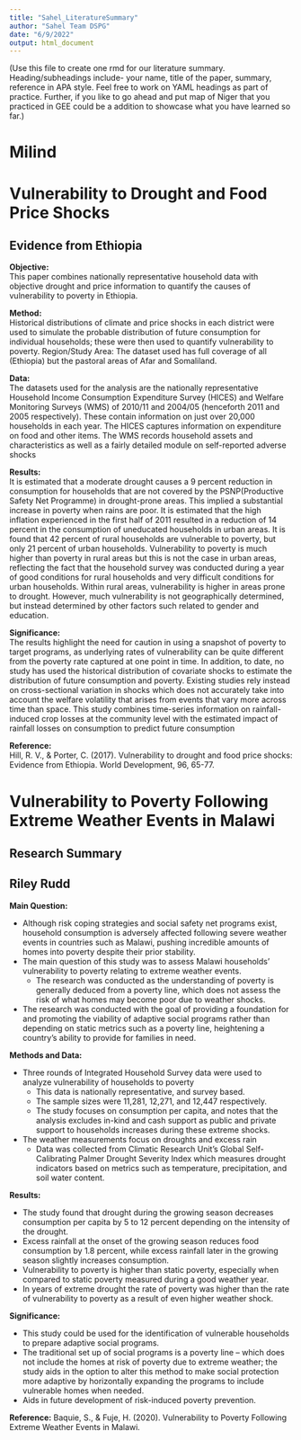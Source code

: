 ```yaml
---
title: "Sahel_LiteratureSummary"
author: "Sahel Team DSPG"
date: "6/9/2022"
output: html_document
---
```


(Use this file to create one rmd for our literature summary. Heading/subheadings include- your name, title of the paper, summary, reference in APA style. Feel free to work on YAML headings as part of practice. 
Further, if you like to go ahead and put map of Niger that you practiced in GEE could be a addition to showcase what you have learned so far.)

# Milind 
# Vulnerability to Drought and Food Price Shocks
## Evidence from Ethiopia  
**Objective:**  
This paper combines nationally representative household data with objective drought and price information to quantify the causes of vulnerability to poverty in Ethiopia. 

**Method:**  
Historical distributions of climate and price shocks in each district were used to simulate the probable distribution of future consumption for individual households; these were then used to quantify vulnerability to poverty.
Region/Study Area: The dataset used has full coverage of all (Ethiopia) but the pastoral areas of Afar and Somaliland.

**Data:**  
The datasets used for the analysis are the nationally representative Household Income Consumption Expenditure Survey (HICES) and Welfare Monitoring Surveys (WMS) of 2010/11 and 2004/05 (henceforth 2011 and 2005 respectively). These contain information on just over 20,000 households in each year. The HICES captures information on expenditure on food and other items. The WMS records household assets and characteristics as well as a fairly detailed module on self-reported adverse shocks

**Results:**  
It is estimated that a moderate drought causes a 9 percent reduction in consumption for households that are not covered by the PSNP(Productive Safety Net Programme) in drought-prone areas. This implied a substantial increase in poverty when rains are poor. It is estimated that the high inflation experienced in the first half of 2011 resulted in a reduction of 14 percent in the consumption of uneducated households in urban areas.
It is found that 42 percent of rural households are vulnerable to poverty, but only 21 percent of urban households. Vulnerability to poverty is much higher than poverty in rural areas but this is not the case in urban areas, reflecting the fact that the household survey was conducted during a year of good conditions for rural households and very difficult conditions for urban households. Within rural areas, vulnerability is higher in areas prone to drought. However, much vulnerability is not geographically determined, but instead determined by other factors such related to gender and education.

**Significance:**  
The results highlight the need for caution in using a snapshot of poverty to target programs, as underlying rates of vulnerability can be quite different from the poverty rate captured at one point in time.
In addition, to date, no study has used the historical distribution of covariate shocks to estimate the distribution of future consumption and poverty. Existing studies rely instead on cross-sectional variation in shocks which does not accurately take into account the welfare volatility that arises from events that vary more across time than space. This study combines time-series information on rainfall-induced crop losses at the community level with the estimated impact of rainfall losses on consumption to predict future consumption

**Reference:**  
Hill, R. V., & Porter, C. (2017). Vulnerability to drought and food price shocks: Evidence from Ethiopia. World Development, 96, 65-77.




# Vulnerability to Poverty Following Extreme Weather Events in Malawi
## Research Summary
## Riley Rudd

**Main Question:**

* Although risk coping strategies and social safety net programs exist, household consumption is adversely affected following severe weather events in countries such as Malawi, pushing incredible amounts of homes into poverty despite their prior stability.
* The main question of this study was to assess Malawi households’ vulnerability to poverty relating to extreme weather events.
  + The research was conducted as the understanding of poverty is generally deduced from a poverty line, which does not assess the risk of what homes may become poor due to weather shocks.
* The research was conducted with the goal of providing a foundation for and promoting the viability of adaptive social programs rather than depending on static metrics such as a poverty line, heightening a country’s ability to provide for families in need.

**Methods and Data:**

* Three rounds of Integrated Household Survey data were used to analyze vulnerability of households to poverty
  + This data is nationally representative, and survey based.
  + The sample sizes were 11,281, 12,271, and 12,447 respectively. 
  + The study focuses on consumption per capita, and notes that the analysis excludes in-kind and cash support as public and private support to households increases during these extreme shocks.
* The weather measurements focus on droughts and excess rain
  + Data was collected from Climatic Research Unit’s Global Self-Calibrating Palmer Drought Severity Index which measures drought indicators based on metrics such as temperature, precipitation, and soil water content.
  
**Results:**

* The study found that drought during the growing season decreases consumption per capita by 5 to 12 percent depending on the intensity of the drought.
* Excess rainfall at the onset of the growing season reduces food consumption by 1.8 percent, while excess rainfall later in the growing season slightly increases consumption.
* Vulnerability to poverty is higher than static poverty, especially when compared to static poverty measured during a good weather year.
* In years of extreme drought the rate of poverty was higher than the rate of vulnerability to poverty as a result of even higher weather shock.

**Significance:**

* This study could be used for the identification of vulnerable households to prepare adaptive social programs.
* The traditional set up of social programs is a poverty line – which does not include the homes at risk of poverty due to extreme weather; the study aids in the option to alter this method to make social protection more adaptive by horizontally expanding the programs to include vulnerable homes when needed.
* Aids in future development of risk-induced poverty prevention.

**Reference:**
Baquie, S., & Fuje, H. (2020). Vulnerability to Poverty Following Extreme Weather Events in Malawi.

